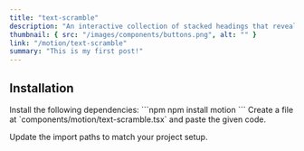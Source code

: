 ```yaml
---
title: "text-scramble"
description: "An interactive collection of stacked headings that reveal individual content sections with a click."
thumbnail: { src: "/images/components/buttons.png", alt: "" }
link: "/motion/text-scramble"
summary: "This is my first post!"
---
```


<ComponentPreview name="text-scramble-demo" />

## Installation

<Steps>
<Step>
Install the following dependencies:
</Step>
```npm
npm install motion
```

<Step>
    Create a file at `components/motion/text-scramble.tsx` and paste the given
    code.
</Step>

<CollapsibleSource name="text-scramble" />

<Step>Update the import paths to match your project setup.</Step>

</Steps>
